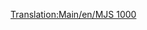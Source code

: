 [[Translation:Main/en/MJS 1000]]{{en/-}}{{Template:Train/Fr
|Nom=MJS 1000
|Image=[[File:en/Mjs1000.png]]
|Coût=24 609£ (49 218$)
|Vitesse=104 km/h (65 mph)
|Poids=120 t
|Puissance=2200 cv (1641 kW)
|Entretien=2 208£ (4 416$)
|Conception=1965
|Vie=22 
|Capacité=N/A
|Description=
|Réalité=La MJS 1000 rassemble à la locomotive électrique [http://en.wikipedia.org/wiki/List_of_South_African_locomotive_classes#Electric_locomotives SAR Class 5E] (en anglais).
}}